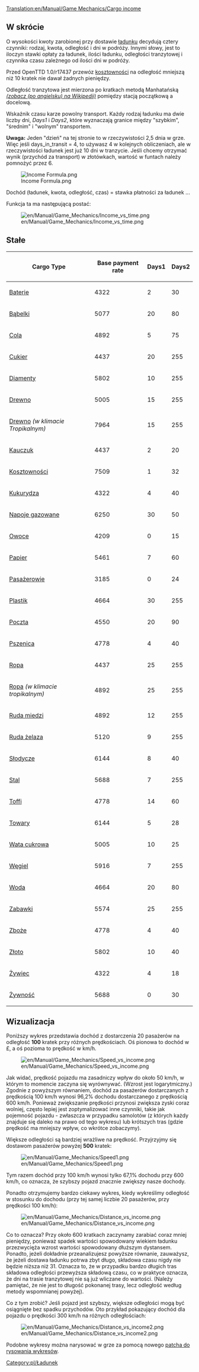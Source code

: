 [[Translation:en/Manual/Game Mechanics/Cargo income]]

==W skrócie==

O wysokości kwoty zarobionej przy dostawie [[pl/Manual/Ładunek|ładunku]] decydują cztery czynniki: rodzaj, kwota, odległość i dni w podróży. Innymi słowy, jest to iloczyn stawki opłaty za ładunek, ilości ładunku, odległości tranzytowej i czynnika czasu zależnego od ilości dni w podróży.

Przed OpenTTD 1.0/r17437 przewóz [[pl/Manual/Base Set/Cargos/Kosztowności|kosztowności]] na odległość mniejszą niż 10 kratek nie dawał żadnych pieniędzy.

Odległość tranzytowa jest mierzona po kratkach metodą Manhatańską ''[https://en.wikipedia.org/wiki/Taxicab_geometry (zobacz (po angielsku) na Wikipedii)]'' pomiędzy stacją początkową a docelową.

Wskaźnik czasu karze powolny transport. Każdy rodzaj ładunku ma dwie liczby dni, ''Days1'' i ''Days2'', które wyznaczają granice między "szybkim", "średnim" i "wolnym" transportem.

'''Uwaga:''' Jeden "dzień" na tej stronie to w rzeczywistości 2,5 dnia w grze. Więc jeśli days_in_transit = 4, to używasz 4 w kolejnych obliczeniach, ale w rzeczywistości ładunek jest już 10 dni w tranzycie. Jeśli chcemy otrzymać wynik (przychód za transport) w złotówkach, wartość w funtach należy pomnożyć przez 6.

<!--
<math>
I(c,a,d,t)=c_\mathrm{Base} \cdot a \cdot d \cdot \max\left(31,
\begin{cases}
255 & t \le c_\mathrm{Days1} \\
255 - (t-c_\mathrm{Days1}) & c_\mathrm{Days1} < t \le c_\mathrm{Days1} + c_\mathrm{Days2} \\
255 - 2(t-c_\mathrm{Days1}) + c_\mathrm{Days2} & t > c_\mathrm{Days1} + c_\mathrm{Days2} 
\end{cases}\right)\cdot\frac{1}{2^{21}}
</math>
-->

[[File:en/Manual/Game Mechanics/Income Formula.png|Income Formula.png]]

Dochód (ładunek, kwota, odległość, czas) = stawka płatności za ładunek ...

Funkcja ta ma następującą postać:

[[File:en/Manual/Game Mechanics/Income vs time.png]]

==Stałe==

{| class="wikitable sortable" style="text-align:right"
! Cargo Type !! Base payment rate !! Days1 !! Days2
|-
|[[pl/Manual/Base Set/Cargos/Baterie|Baterie]]||4322||2||30
|-
|[[pl/Manual/Base Set/Cargos/Bąbelki|Bąbelki]]||5077||20||80
|-
|[[pl/Manual/Base Set/Cargos/Cola|Cola]]||4892||5||75
|-
|[[pl/Manual/Base Set/Cargos/Cukier|Cukier]]||4437||20||255
|-
|[[pl/Manual/Base Set/Cargos/Diamenty|Diamenty]]||5802||10||255
|-
|[[pl/Manual/Base Set/Cargos/Drewno|Drewno]]||5005||15||255
|-
|[[pl/Manual/Base Set/Cargos/Drewno|Drewno]] ''(w klimacie Tropikalnym)''||7964||15||255
|-
|[[pl/Manual/Base Set/Cargos/Kauczuk|Kauczuk]]||4437||2||20
|-
|[[pl/Manual/Base Set/Cargos/Kosztowności|Kosztowności]]||7509||1||32
|-
|[[pl/Manual/Base Set/Cargos/Kukurydza|Kukurydza]]||4322||4||40
|-
|[[pl/Manual/Base Set/Cargos/Napoje gazowane|Napoje gazowane]]||6250||30||50
|-
|[[pl/Manual/Base Set/Cargos/Owoce|Owoce]]||4209||0||15
|-
|[[pl/Manual/Base Set/Cargos/Papier|Papier]]||5461||7||60
|-
|[[pl/Manual/Base Set/Cargos/Pasażerowie|Pasażerowie]]||3185||0||24
|-
|[[pl/Manual/Base Set/Cargos/Plastik|Plastik]]||4664||30||255
|-
|[[pl/Manual/Base Set/Cargos/Poczta|Poczta]]||4550||20||90
|-
|[[pl/Manual/Base Set/Cargos/Pszenica|Pszenica]]||4778||4||40
|-
|[[pl/Manual/Base Set/Cargos/Ropa|Ropa]]||4437||25||255
|-
|[[pl/Manual/Base Set/Cargos/Ropa|Ropa]] ''(w klimacie tropikalnym)''||4892||25||255
|-
|[[pl/Manual/Base Set/Cargos/Ruda miedzi|Ruda miedzi]]||4892||12||255
|-
|[[pl/Manual/Base Set/Cargos/Ruda żelaza|Ruda żelaza]]||5120||9||255
|-
|[[pl/Manual/Base Set/Cargos/Słodycze|Słodycze]]||6144||8||40
|-
|[[pl/Manual/Base Set/Cargos/Stal|Stal]]||5688||7||255
|-
|[[pl/Manual/Base Set/Cargos/Toffi|Toffi]]||4778||14||60
|-
|[[pl/Manual/Base Set/Cargos/Towary|Towary]]||6144||5||28
|-
|[[pl/Manual/Base Set/Cargos/Wata cukrowa|Wata cukrowa]]||5005||10||25
|-
|[[pl/Manual/Base Set/Cargos/Węgiel|Węgiel]]||5916||7||255
|-
|[[pl/Manual/Base Set/Cargos/Woda|Woda]]||4664||20||80
|-
|[[pl/Manual/Base Set/Cargos/Zabawki|Zabawki]]||5574||25||255
|-
|[[pl/Manual/Base Set/Cargos/Zboże|Zboże]]||4778||4||40
|-
|[[pl/Manual/Base Set/Cargos/Złoto|Złoto]]||5802||10||40
|-
|[[pl/Manual/Base Set/Cargos/Żywiec|Żywiec]]||4322||4||18
|-
|[[pl/Manual/Base Set/Cargos/Żywność|Żywność]]||5688||0||30
|}

==Wizualizacja==

Poniższy wykres przedstawia dochód z dostarczenia 20 pasażerów na odległość '''100''' kratek przy różnych prędkościach. Oś pionowa to dochód w £, a oś pozioma to prędkość w km/h.

[[File:en/Manual/Game Mechanics/Speed vs income.png]]

Jak widać, prędkość pojazdu ma zasadniczy wpływ do około 50 km/h, w którym to momencie zaczyna się wyrównywać. (Wzrost jest logarytmiczny.) Zgodnie z powyższym równaniem, dochód za pasażerów dostarczanych z prędkością 100 km/h wynosi 96,2% dochodu dostarczanego z prędkością 600 km/h. Ponieważ zwiększanie prędkości przynosi zwiększa zyski coraz wolniej, często lepiej jest zoptymalizować inne czynniki, takie jak pojemność pojazdu - zwłaszcza w przypadku samolotów (z których każdy znajduje się daleko na prawo od tego wykresu) lub krótszych tras (gdzie prędkość ma mniejszy wpływ, co wkrótce zobaczymy).

Większe odległości są bardziej wrażliwe na prędkość. Przyjrzyjmy się dostawom pasażerów powyżej '''500''' kratek:

[[File:en/Manual/Game Mechanics/Speed1.png]]

Tym razem dochód przy 100 km/h wynosi tylko 67,1% dochodu przy 600 km/h, co oznacza, że szybszy pojazd znacznie zwiększy nasze dochody.

Ponadto otrzymujemy bardzo ciekawy wykres, kiedy wykreślimy odległość w stosunku do dochodu (przy tej samej liczbie 20 pasażerów, przy prędkości 100 km/h):

[[File:en/Manual/Game Mechanics/Distance vs income.png]]

Co to oznacza? Przy około 600 kratkach zaczynamy zarabiać coraz mniej pieniędzy, ponieważ spadek wartości spowodowany wiekiem ładunku przezwycięża wzrost wartości spowodowany dłuższym dystansem. Ponadto, jeżeli dokładnie przeanalizujesz powyższe równanie, zauważysz, że jeżeli dostawa ładunku potrwa zbyt długo, składowa czasu nigdy nie będzie niższa niż 31. Oznacza to, że w przypadku bardzo długich tras składowa odległości przewyższa składową czasu, co w praktyce oznacza, że dni na trasie tranzytowej nie są już wliczane do wartości. (Należy pamiętać, że nie jest to długość pokonanej trasy, lecz odległość według metody wspomnianej powyżej).

Co z tym zrobić? Jeśli pojazd jest szybszy, większe odległości mogą być osiągnięte bez spadku przychodów. Oto przykład pokazujący dochód dla pojazdu o prędkości 300 km/h na różnych odległościach:

[[File:en/Manual/Game Mechanics/Distance vs income2.png]]

Podobne wykresy można narysować w grze za pomocą nowego [http://www.tt-forums.net/viewtopic.php?f=33&t=31984 patcha do rysowania wykresów].

[[Category:pl/Ładunek]]